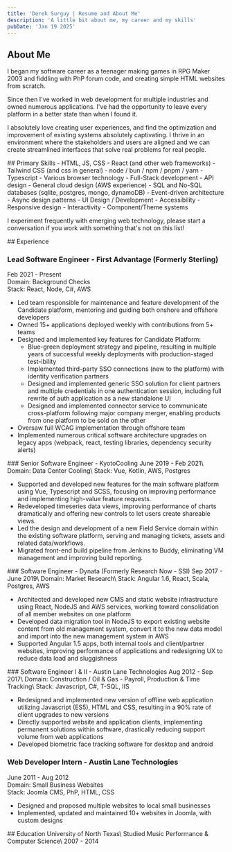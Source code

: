 ```yaml
---
title: 'Derek Surguy | Resume and About Me'
description: 'A little bit about me, my career and my skills'
pubDate: 'Jan 19 2025'
---
```


## About Me
I began my software career as a teenager making games in RPG Maker 2003 and fiddling with PhP forum code, and creating simple HTML websites from scratch.

Since then I've worked in web development for multiple industries and owned numerous applications. I've had the opportunity to leave every platform in a better state than when I found it.

I absolutely love creating user experiences, and find the optimization and improvement of existing systems absolutely captivating. I thrive in an environment where the stakeholders and users are aligned and we can create streamlined interfaces that solve real problems for real people.

<div class="break-inside-avoid-page">
## Primary Skills
  - HTML, JS, CSS
    - React (and other web frameworks)
    - Tailwind CSS (and css in general)
    - node / bun / npm / pnpm / yarn
    - Typescript
    - Various browser technology
  - Full-Stack development
    - API design
    - General cloud design (AWS experience)
    - SQL and No-SQL databases (sqlite, postgres, mongo, dynamoDB)
    - Event-driven architecture
    - Async design patterns
  - UI Design / Development
    - Accessibility
    - Responsive design
    - Interactivity
    - Component/Theme systems

  I experiment frequently with emerging web technology, please start a conversation if you work with something that's not on this list!
</div>

<div class="break-inside-avoid-page">
  ## Experience
  
  ### Lead Software Engineer - First Advantage (Formerly Sterling)
  Feb 2021 - Present\
  Domain: Background Checks\
  Stack: React, Node, C#, AWS

  - Led team responsible for maintenance and feature development of the Candidate platform, mentoring and guiding both onshore and offshore developers
  - Owned 15+ applications deployed weekly with contributions from 5+ teams
  - Designed and implemented key features for Candidate Platform:
    - Blue-green deployment strategy and pipeline, resulting in multiple years of successful weekly deployments with production-staged test-ibility
    - Implemented third-party SSO connections (new to the platform) with identity verification partners
    - Designed and implemented generic SSO solution for client partners and multiple credentials in one authentication session, including full rewrite of auth application as a new standalone UI
    - Designed and implemented connector service to communicate cross-platform following major company merger, enabling products from one platform to be sold on the other
  - Oversaw full WCAG implementation through offshore team
  - Implemented numerous critical software architecture upgrades on legacy apps (webpack, react, testing libraries, dependency security alerts)
</div>

<div class="break-inside-avoid-page">
  ### Senior Software Engineer - KyotoCooling
  June 2019 - Feb 2021\
  Domain: Data Center Cooling\
  Stack: Vue, Kotlin, AWS, Postgres

  - Supported and developed new features for the main software platform using Vue, Typescript and
  SCSS, focusing on improving performance and implementing high-value feature requests.
  - Redeveloped timeseries data views, improving performance of charts dramatically and offering new
  controls to let users create shareable views.
  - Led the design and development of a new Field Service domain within the existing software
  platform, serving and managing tickets, assets and related data/workflows.
  - Migrated front-end build pipeline from Jenkins to Buddy, eliminating VM management and
  improving build reporting.
</div>

<div class="break-inside-avoid-page">
  ### Software Engineer - Dynata (Formerly Research Now - SSI)
  Sep 2017 - June 2019\
  Domain: Market Research\
  Stack: Angular 1.6, React, Scala, Postgres, AWS

  - Architected and developed new CMS and static website infrastructure using React, NodeJS and AWS
  services, working toward consolidation of all member websites on one platform
  - Developed data migration tool in NodeJS to export existing website content from old management
  system, convert it to the new data model and import into the new management system in AWS
  - Supported Angular 1.5 apps, both internal tools and client/partner websites, improving performance
  of applications and redesigning UX to reduce data load and sluggishness
</div>

<div class="break-inside-avoid-page">
  ### Software Engineer I & II - Austin Lane Technologies
  Aug 2012 - Sep 2017\
  Domain: Construction / Oil & Gas - Payroll, Production & Time Tracking\
  Stack: Javascript, C#, T-SQL, IIS

  - Redesigned and implemented new version of offline web application utilizing Javascript (ES5), HTML
  and CSS, resulting in a 90% rate of client upgrades to new versions
  - Directly supported website and application clients, implementing permanent solutions within
  software, drastically reducing support volume from web applications
  - Developed biometric face tracking software for desktop and android

  ### Web Developer Intern - Austin Lane Technologies
  June 2011 - Aug 2012\
  Domain: Small Business Websites\
  Stack: Joomla CMS, PhP, HTML, CSS

  - Designed and proposed multiple websites to local small businesses
  - Implemented, updated and maintained 10+ websites in Joomla, with custom designs
</div>

<div class="break-inside-avoid-page">
  ## Education
  University of North Texas\
  Studied Music Performance & Computer Science\
  2007 - 2014
</div>